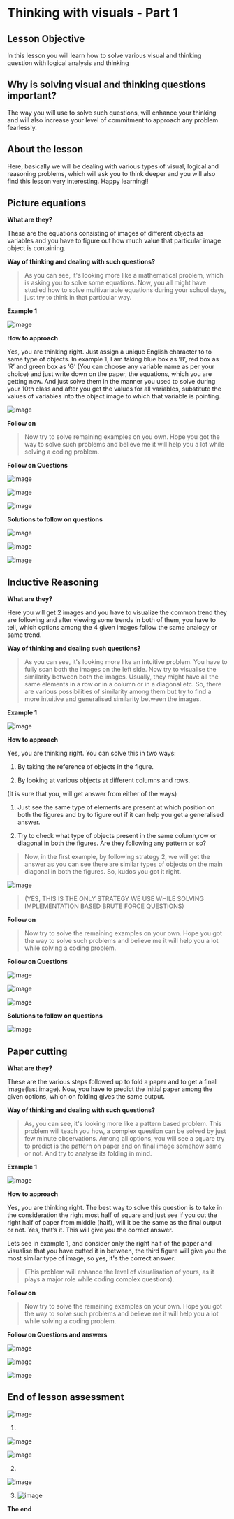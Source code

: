 
# Thinking with visuals - Part 1

  

## Lesson Objective

In this lesson you will learn how to solve various visual and thinking question with logical analysis and thinking

  

## Why is solving visual and thinking questions important?

  

The way you will use to solve such questions, will enhance your thinking and will also increase your level of commitment to approach any problem fearlessly.

  

## About the lesson

  

Here, basically we will be dealing with various types of visual, logical and reasoning problems, which will ask you to think deeper and you will also find this lesson very interesting. Happy learning!!

  
  
  
  
  
  
  
  
  
  
  
  
  
  
  
  

## Picture equations

  

**What are they?**

These are the equations consisting of images of different objects as variables and you have to figure out how much value that particular image object is containing.

  

**Way of thinking and dealing with such questions?**

>As you can see, it's looking more like a mathematical problem, which is asking you to solve some equations. Now, you all might have studied how to solve multivariable equations during your school days, just try to think in that particular way.

  

**Example 1**

![image](/Problem-Solving/_3image1.png)


**How to approach**

Yes, you are thinking right. Just assign a unique English character to to same type of objects. In example 1, I am taking blue box as ‘B’, red box as ‘R’ and green box as ‘G’ (You can choose any variable name as per your choice) and just write down on the paper, the equations, which you are getting now. And just solve them in the manner you used to solve during your 10th class and after you get the values for all variables, substitute the values of variables into the object image to which that variable is pointing.

  

![image](/Problem-Solving/_3image2.png)

**Follow on**

>Now try to solve remaining examples on you own. Hope you got the way to solve such problems and believe me it will help you a lot while solving a coding problem.

  

**Follow on Questions**

  

![image](/Problem-Solving/_3image3.png)
  

![image](/Problem-Solving/_3image4.png)
  

![image](/Problem-Solving/_3image5.png)
  
  
  
  
  
  

**Solutions to follow on questions**

  

![image](/Problem-Solving/_3image6.png)

![image](/Problem-Solving/_3image7.png)

![image](/Problem-Solving/_3image8.png)
  

## Inductive Reasoning

  

**What are they?**

Here you will get 2 images and you have to visualize the common trend they are following and after viewing some trends in both of them, you have to tell, which options among the 4 given images follow the same analogy or same trend.

  

**Way of thinking and dealing such questions?**

>As you can see, it's looking more like an intuitive problem. You have to fully scan both the images on the left side. Now try to visualise the similarity between both the images. Usually, they might have all the same elements in a row or in a column or in a diagonal etc. So, there are various possibilities of similarity among them but try to find a more intuitive and generalised similarity between the images.

  

**Example 1**


![image](/Problem-Solving/_3image9.png)
  

**How to approach**

Yes, you are thinking right. You can solve this in two ways:

1.  By taking the reference of objects in the figure.
    
2.  By looking at various objects at different columns and rows.
    

(It is sure that you, will get answer from either of the ways)

  

1.  Just see the same type of elements are present at which position on both the figures and try to figure out if it can help you get a generalised answer.
    
2.  Try to check what type of objects present in the same column,row or diagonal in both the figures. Are they following any pattern or so?
    

  

>Now, in the first example, by following strategy 2, we will get the answer as you can see there are similar types of objects on the main diagonal in both the figures. So, kudos you got it right.

  

![image](/Problem-Solving/_3image10.png)
  

>(YES, THIS IS THE ONLY STRATEGY WE USE WHILE SOLVING IMPLEMENTATION BASED BRUTE FORCE QUESTIONS)

  
  

**Follow on**

>Now try to solve the remaining examples on your own. Hope you got the way to solve such problems and believe me it will help you a lot while solving a coding problem.

  
  
  
  
  
  

**Follow on Questions**

  

![image](/Problem-Solving/_3image11.png)
  

![image](/Problem-Solving/_3image12.png)

![image](/Problem-Solving/_3image13.png)
  
  

**Solutions to follow on questions**

  

![image](/Problem-Solving/_3image14.png)


  
  
  
  
  
  
  
  
  
  
  
  
  
  
  
  
  
  
  
  
  
  

## Paper cutting

  

**What are they?**

These are the various steps followed up to fold a paper and to get a final image(last image). Now, you have to predict the initial paper among the given options, which on folding gives the same output.

  

**Way of thinking and dealing with such questions?**

>As, you can see, it's looking more like a pattern based problem. This problem will teach you how, a complex question can be solved by just few minute observations. Among all options, you will see a square try to predict is the pattern on paper and on final image somehow same or not. And try to analyse its folding in mind.

  

**Example 1**

![image](/Problem-Solving/_3image17.png)
  

**How to approach**

Yes, you are thinking right. The best way to solve this question is to take in the consideration the right most half of square and just see if you cut the right half of paper from middle (half), will it be the same as the final output or not. Yes, that’s it. This will give you the correct answer.

Lets see in example 1, and consider only the right half of the paper and visualise that you have cutted it in between, the third figure will give you the most similar type of image, so yes, it's the correct answer.

  

>(This problem will enhance the level of visualisation of yours, as it plays a major role while coding complex questions).

  

**Follow on**

>Now try to solve the remaining examples on your own. Hope you got the way to solve such problems and believe me it will help you a lot while solving a coding problem.

  
  

**Follow on Questions and answers**

  

![image](/Problem-Solving/_3image18.png)

![image](/Problem-Solving/_3image19.png)

![image](/Problem-Solving/_3image20.png)
  
  
  
  
  
  
  
  
  

## End of lesson assessment

  
![image](/Problem-Solving/_3image21.png)

1.    
    

  
  

![image](/Problem-Solving/_3image22.png)

![image](/Problem-Solving/_3image23.png)
  

2.

  
  
  
  
  
  
  
  
  

![image](/Problem-Solving/_3image24.png)
  
  
3. ![image](/Problem-Solving/_3image25.png)
  
  
  
  
  
  
  

********The end********